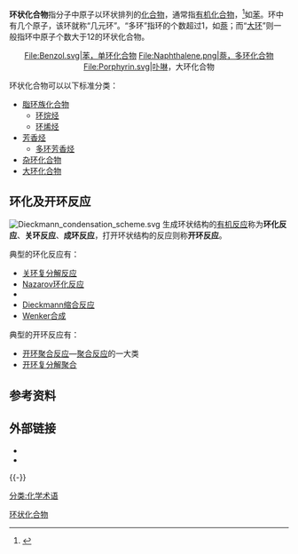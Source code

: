 '''环状化合物'''指分子中原子以环状排列的[[化合物|化合物]]，通常指[[有机化合物|有机化合物]]，<ref>{{JerryMarch}}</ref>如[[苯|苯]]。环中有几个原子，该环就称“几元环”。“多环”指环的个数超过1，如[[萘|萘]]；而“[[大环|大环]]”则一般指环中原子个数大于12的环状化合物。

<center><gallery>
File:Benzol.svg|苯，单环化合物
File:Naphthalene.png|萘，多环化合物
File:Porphyrin.svg|[[卟啉|卟啉]]，大环化合物
</gallery></center>

环状化合物可以以下标准分类：
* [[脂环族化合物|脂环族化合物]]
** [[环烷烃|环烷烃]]
** [[环烯烃|环烯烃]]
* [[芳香烃|芳香烃]]
** [[多环芳香烃|多环芳香烃]]
* [[杂环化合物|杂环化合物]]
* [[大环化合物|大环化合物]]

== 环化及开环反应 ==
[[File:Dieckmann_condensation_scheme.svg|right]]
生成环状结构的[[有机反应|有机反应]]称为'''环化反应'''、'''关环反应'''、'''成环反应'''，打开环状结构的反应则称'''开环反应'''。

典型的环化反应有：
* [[关环复分解反应|关环复分解反应]]
* [[Nazarov环化反应|Nazarov环化反应]]
* {{le|Ruzicka大环合成|Ruzicka large ring synthesis}}
* [[Dieckmann缩合反应|Dieckmann缩合反应]]
* [[Wenker合成|Wenker合成]]
典型的开环反应有：
* [[开环聚合反应|开环聚合反应]]—[[聚合反应|聚合反应]]的一大类
* [[开环复分解聚合|开环复分解聚合]]

== 参考资料 ==
<div class="references-small">
<references/>
</div>

== 外部链接 ==
* {{MeshName|Polycyclic+Compounds}}
* {{MeshName|Macrocyclic+Compounds}}

{{-}}
{{碳環與雜環}}

{{Authority control}}
[[Category:环状化合物|]]
[[分类:化学术语|分类:化学术语]]